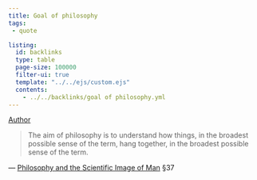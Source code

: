 ```yaml
---
title: Goal of philosophy
tags:
 - quote

listing:
  id: backlinks
  type: table
  page-size: 100000
  filter-ui: true
  template: "../../ejs/custom.ejs"
  contents:
    - ../../backlinks/goal of philosophy.yml
---
```


[Author](/docs/phil/Wilfrid Sellars.html)

> The aim of philosophy is to understand how things, in the broadest possible 
> sense of the term, hang together, in the broadest possible sense of the term.  

— [Philosophy and the Scientific Image of Man](/docs/phil/Philosophy and the Scientific Image of Man.html) §37